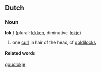== Dutch ==
===Noun===
'''lok''' ''f'' (plural: [[lokken]], diminutive: [[lokje]])

# one [[curl]] in hair of the head, cf [[goldilocks]]

====Related words====
[[goudlokje]]